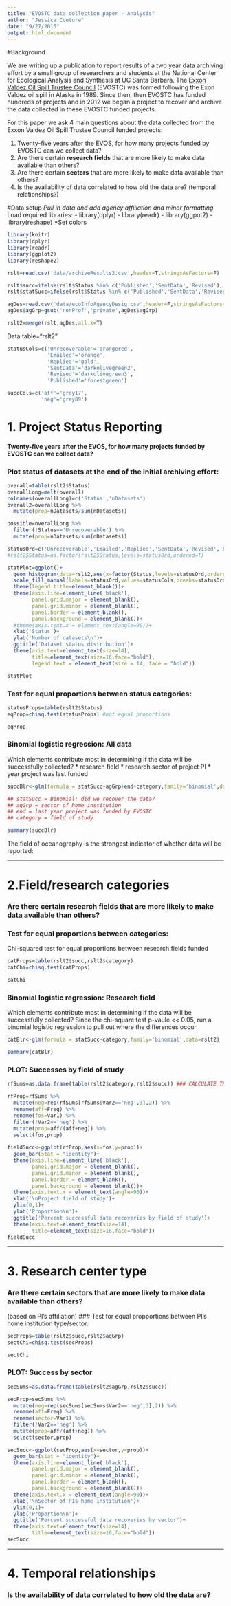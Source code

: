 ```yaml
---
title: "EVOSTC data collection paper - Analysis"
author: "Jessica Couture"
date: "9/27/2015"
output: html_document
---
```


#Background

We are writing up a publication to report results of a two year data archiving effort by a small group of researchers and students at the National Center for Ecological Analysis and Synthesis at UC Santa Barbara. The [Exxon Valdez Oil Spill Trustee Council](http://www.evostc.state.ak.us) (EVOSTC) was formed following the Exon Valdez oil spill in Alaska in 1989. Since then, then EVOSTC has funded hundreds of projects and in 2012 we began a project to recover and archive the data collected in these EVOSTC funded projects.

For this paper we ask 4 main questions about the data collected from the Exxon Valdez Oil Spill Trustee Council funded projects:

1. Twenty-five years after the EVOS, for how many projects funded by EVOSTC can we collect data?
2. Are there certain **research fields** that are more likely to make data available than others?
3. Are there certain **sectors** that are more likely to make data available than others?
4. Is the availability of data correlated to how old the data are? (temporal relationships?)


#Data setup
*Pull in data and add agency affiliation and minor formatting
*Load required libraries:
  - library(dplyr)
  - library(readr)
  - library(ggpot2)
  - library(reshape)
*Set colors

```r

library(knitr)
library(dplyr)
library(readr)
library(ggplot2)
library(reshape2)

rslt=read.csv('data/archiveResults2.csv',header=T,stringsAsFactors=F)

rslt$succ=ifelse(rslt$Status %in% c('Published','SentData','Revised'),'aff','neg')
rslt$statSucc=ifelse(rslt$Status %in% c('Published','SentData','Revised'),1,0)

agDes=read.csv('data/ecoInfoAgencyDesig.csv',header=F,stringsAsFactors=T,col.names=c('agency','agGrp'))
agDes$agGrp=gsub('nonProf','private',agDes$agGrp)

rslt2=merge(rslt,agDes,all.x=T)
```
Data table="rslt2"

```r
statusCols=c('Unrecoverable'='orangered',
             'Emailed'='orange',
             'Replied'='gold',
             'SentData'='darkolivegreen2',
             'Revised'='darkolivegreen3',
             'Published'='forestgreen')

succCols=c('aff'='grey17',
           'neg'='grey89')

```

# 1. Project Status Reporting
<h4>Twenty-five years after the EVOS, for how many projects funded by EVOSTC can we collect data?</h4>
 
### Plot status of datasets at the end of the initial archiving effort:
```r

overall=table(rslt2$Status)
overallLong=melt(overall)
colnames(overallLong)=c('Status','nDatasets')
overall2=overallLong %>%
  mutate(prop=nDatasets/sum(nDatasets))

possible=overallLong %>%
  filter(!Status=='Unrecoverable') %>%
  mutate(prop=nDatasets/sum(nDatasets))

statusOrd=c('Unrecoverable','Emailed','Replied','SentData','Revised','Published')
#rslt2$Status=as.factor(rslt2$Status,levels=statusOrd,ordered=T)

statPlot=ggplot()+
  geom_histogram(data=rslt2,aes(x=factor(Status,levels=statusOrd,ordered=T),fill=Status),binwidth=1,order=statusOrd)+
  scale_fill_manual(labels=statusOrd,values=statusCols,breaks=statusOrd)+
  theme(legend.title=element_blank())+
  theme(axis.line=element_line('black'),
        panel.grid.major = element_blank(),
        panel.grid.minor = element_blank(),
        panel.border = element_blank(),
        panel.background = element_blank())+
  #theme(axis.text.x = element_text(angle=90))+
  xlab('Status')+
  ylab('Number of datasets\n')+
  ggtitle('Dataset status distribution')+
  theme(axis.text=element_text(size=14),
        title=element_text(size=16,face="bold"),
        legend.text = element_text(size = 14, face = "bold"))

statPlot
```

### Test for equal proportions between status categories:
```r
statusProps=table(rslt2$Status)
eqProp=chisq.test(statusProps) #not equal proportions

eqProp
```

### Binomial logistic regression: All data
Which elements contribute most in determining if the data will be successfully collected?
* research field
* research sector of project PI
* year project was last funded
```r

succBlr<-glm(formula = statSucc~agGrp+end+category,family='binomial',data=rslt2)

## statSucc = Binomial: did we recover the data?
## agGrp = sector of home institution
## end = last year project was funded by EVOSTC
## category = field of study

summary(succBlr)

```

The field of oceanography is the strongest indicator of whether data will be reported:

---

# 2.Field/research categories
### Are there certain **research fields** that are more likely to make data available than others?

### Test for equal proportions between categories:

Chi-squared test for equal proportions between research fields funded

```r

catProps=table(rslt2$succ,rslt2$category)
catChi=chisq.test(catProps)

catChi

```

### Binomial logistic regression: Research field
Which elements contribute most in determining if the data will be successfully collected?
Since the chi-square test p-vaule << 0.05, run a binomial logistic regression to pull out where the differences occur
```r
catBlr<-glm(formula = statSucc~category,family='binomial',data=rslt2)

summary(catBlr)
```

### PLOT: Successes by field of study
```r

rfSums=as.data.frame(table(rslt2$category,rslt2$succ)) ### CALCULATE THESE DIFFERENTLY using mean to get SD too, not manually

rfProp=rfSums %>%
  mutate(neg=rep(rfSums[rfSums$Var2=='neg',3],2)) %>%
  rename(aff=Freq) %>%
  rename(fos=Var1) %>%
  filter(!Var2=='neg') %>%
  mutate(prop=aff/(aff+neg)) %>%
  select(fos,prop)
  
fieldSucc<-ggplot(rfProp,aes(x=fos,y=prop))+
  geom_bar(stat = "identity")+
  theme(axis.line=element_line('black'),
        panel.grid.major = element_blank(),
        panel.grid.minor = element_blank(),
        panel.border = element_blank(),
        panel.background = element_blank())+
  theme(axis.text.x = element_text(angle=90))+
  xlab('\nProject field of study')+
  ylim(0,1)+
  ylab('Proportion\n')+
  ggtitle('Percent successful data recoveries by field of study')+
  theme(axis.text=element_text(size=14),
        title=element_text(size=16,face="bold"))
fieldSucc

```

---

# 3. Research center type
### Are there certain **sectors** that are more likely to make data available than others?
(based on PI's affiliation)
### Test for equal propportions between PI's home institution type/sector:
```r
secProps=table(rslt2$succ,rslt2$agGrp)
sectChi=chisq.test(secProps)

sectChi
```

### PLOT: Success by sector

``` r

secSums=as.data.frame(table(rslt2$agGrp,rslt2$succ))

secProp=secSums %>%
  mutate(neg=rep(secSums[secSums$Var2=='neg',3],2)) %>%
  rename(aff=Freq) %>%
  rename(sector=Var1) %>%
  filter(!Var2=='neg') %>%
  mutate(prop=aff/(aff+neg)) %>%
  select(sector,prop)

secSucc<-ggplot(secProp,aes(x=sector,y=prop))+
  geom_bar(stat = "identity")+
  theme(axis.line=element_line('black'),
        panel.grid.major = element_blank(),
        panel.grid.minor = element_blank(),
        panel.border = element_blank(),
        panel.background = element_blank())+
  theme(axis.text.x = element_text(angle=90))+
  xlab('\nSector of PIs home institution')+
  ylim(0,1)+
  ylab('Proportion\n')+
  ggtitle('Percent successful data recoveries by sector')+
  theme(axis.text=element_text(size=14),
        title=element_text(size=16,face="bold"))
secSucc

```

---

# 4. Temporal relationships
### Is the availability of data correlated to how old the data are?
